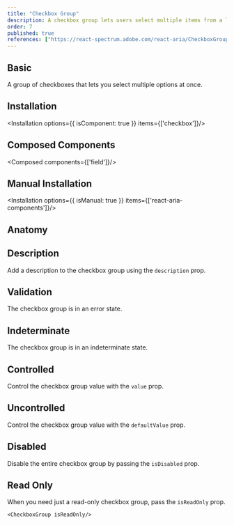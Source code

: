 ```yaml
---
title: "Checkbox Group"
description: A checkbox group lets users select multiple items from a list of options, offering flexible choices for enhanced user interaction and control.
order: 7
published: true
references: ["https://react-spectrum.adobe.com/react-aria/CheckboxGroup.html#props"]
---
```


## Basic
A group of checkboxes that lets you select multiple options at once.
<How toUse="forms/checkbox/checkbox-group-demo" />

## Installation
<Installation options={{ isComponent: true }} items={['checkbox']}/>

## Composed Components
<Composed components={['field']}/>

## Manual Installation
<Installation options={{ isManual: true }} items={['react-aria-components']}/>

<SourceCode toShow='checkbox'/>

## Anatomy
<Anatomy show='checkbox-group-anatomy'/>

## Description
Add a description to the checkbox group using the `description` prop.
<How minW72 toUse="forms/checkbox/checkbox-group-description-demo" />

## Validation
The checkbox group is in an error state.
<How toUse="forms/checkbox/checkbox-group-validation-demo" />

## Indeterminate
The checkbox group is in an indeterminate state.
<How toUse="forms/checkbox/checkbox-group-indeterminate-demo" />

## Controlled
Control the checkbox group value with the `value` prop.
<How minW72 toUse="forms/checkbox/checkbox-group-controlled-demo" />

## Uncontrolled
Control the checkbox group value with the `defaultValue` prop.
<How minW72 toUse="forms/checkbox/checkbox-group-uncontrolled-demo" />

## Disabled
Disable the entire checkbox group by passing the `isDisabled` prop.
<How minW72 toUse="forms/checkbox/checkbox-group-disabled-demo" />

## Read Only
When you need just a read-only checkbox group, pass the `isReadOnly` prop.
```
<CheckboxGroup isReadOnly/>
```
